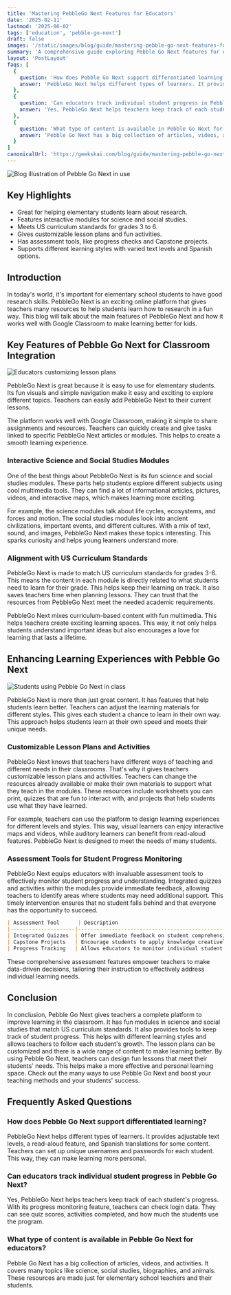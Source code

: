```yaml
---
title: 'Mastering PebbleGo Next Features for Educators'
date: '2025-02-11'
lastmod: '2025-06-02'
tags: ['education', 'pebble-go-next']
draft: false
images: '/static/images/blog/guide/mastering-pebble-go-next-features-for-educators.png'
summary: 'A comprehensive guide exploring Pebble Go Next features for educators, including interactive modules, assessment tools, and customizable lesson plans for enhanced teaching experiences.'
layout: 'PostLayout'
faqs: [
  {
    question: 'How does Pebble Go Next support differentiated learning?',
    answer: 'PebbleGo Next helps different types of learners. It provides adjustable text levels, a read-aloud feature, and Spanish translations for some content. Teachers can set up unique usernames and passwords for each student. This way, they can make learning more personal.'
  },
  {
    question: 'Can educators track individual student progress in Pebble Go Next?',
    answer: 'Yes, PebbleGo Next helps teachers keep track of each student&apos;s progress. With its progress monitoring feature, teachers can check login data. They can see quiz scores, activities completed, and how much the students use the program.'
  },
  {
    question: 'What type of content is available in Pebble Go Next for educators?',
    answer: 'Pebble Go Next has a big collection of articles, videos, and activities. It covers many topics like science, social studies, biographies, and animals. These resources are made just for elementary school teachers and their students.'
  }
]
canonicalUrl: 'https://geekskai.com/blog/guide/mastering-pebble-go-next-features-for-educators/'
---
```


![Blog illustration of Pebble Go Next in use](/static/images/blog/guide/mastering-pebble-go-next-features-for-educators.png)

## Key Highlights

- Great for helping elementary students learn about research.
- Features interactive modules for science and social studies.
- Meets US curriculum standards for grades 3 to 6.
- Gives customizable lesson plans and fun activities.
- Has assessment tools, like progress checks and Capstone projects.
- Supports different learning styles with varied text levels and Spanish options.

## Introduction

In today's world, it's important for elementary school students to have good research skills. PebbleGo Next is an exciting online platform that gives teachers many resources to help students learn how to research in a fun way. This blog will talk about the main features of PebbleGo Next and how it works well with Google Classroom to make learning better for kids.

## Key Features of Pebble Go Next for Classroom Integration

![Educators customizing lesson plans](/static/images/blog/guide/educators-customizing-lesson-plans.png)

PebbleGo Next is great because it is easy to use for elementary students. Its fun visuals and simple navigation make it easy and exciting to explore different topics. Teachers can easily add PebbleGo Next to their current lessons.

The platform works well with Google Classroom, making it simple to share assignments and resources. Teachers can quickly create and give tasks linked to specific PebbleGo Next articles or modules. This helps to create a smooth learning experience.

### Interactive Science and Social Studies Modules

One of the best things about PebbleGo Next is its fun science and social studies modules. These parts help students explore different subjects using cool multimedia tools. They can find a lot of informational articles, pictures, videos, and interactive maps, which makes learning more exciting.

For example, the science modules talk about life cycles, ecosystems, and forces and motion. The social studies modules look into ancient civilizations, important events, and different cultures. With a mix of text, sound, and images, PebbleGo Next makes these topics interesting. This sparks curiosity and helps young learners understand more.

### Alignment with US Curriculum Standards

PebbleGo Next is made to match US curriculum standards for grades 3-6. This means the content in each module is directly related to what students need to learn for their grade. This helps keep their learning on track. It also saves teachers time when planning lessons. They can trust that the resources from PebbleGo Next meet the needed academic requirements.

PebbleGo Next mixes curriculum-based content with fun multimedia. This helps teachers create exciting learning spaces. This way, it not only helps students understand important ideas but also encourages a love for learning that lasts a lifetime.

## Enhancing Learning Experiences with Pebble Go Next

![Students using Pebble Go Next in class](/static/images/blog/guide/enhancing-learning-experiences-with-pebble-go-next.png)

PebbleGo Next is more than just great content. It has features that help students learn better. Teachers can adjust the learning materials for different styles. This gives each student a chance to learn in their own way. This approach helps students learn at their own speed and meets their unique needs.

### Customizable Lesson Plans and Activities

PebbleGo Next knows that teachers have different ways of teaching and different needs in their classrooms. That's why it gives teachers customizable lesson plans and activities. Teachers can change the resources already available or make their own materials to support what they teach in the modules. These resources include worksheets you can print, quizzes that are fun to interact with, and projects that help students use what they have learned.

For example, teachers can use the platform to design learning experiences for different levels and styles. This way, visual learners can enjoy interactive maps and videos, while auditory learners can benefit from read-aloud features. PebbleGo Next is designed to meet the needs of many students.

### Assessment Tools for Student Progress Monitoring

PebbleGo Next equips educators with invaluable assessment tools to effectively monitor student progress and understanding. Integrated quizzes and activities within the modules provide immediate feedback, allowing teachers to identify areas where students may need additional support. This timely intervention ensures that no student falls behind and that everyone has the opportunity to succeed.

```markdown
| Assessment Tool      | Description                                        |
|---------------------|----------------------------------------------------|
| Integrated Quizzes  | Offer immediate feedback on student comprehension  |
| Capstone Projects   | Encourage students to apply knowledge creatively   |
| Progress Tracking   | Allows educators to monitor individual student progress |
```

These comprehensive assessment features empower teachers to make data-driven decisions, tailoring their instruction to effectively address individual learning needs.

## Conclusion

In conclusion, Pebble Go Next gives teachers a complete platform to improve learning in the classroom. It has fun modules in science and social studies that match US curriculum standards. It also provides tools to keep track of student progress. This helps with different learning styles and allows teachers to follow each student's growth. The lesson plans can be customized and there is a wide range of content to make learning better. By using Pebble Go Next, teachers can design fun lessons that meet their students' needs. This helps make a more effective and personal learning space. Check out the many ways to use Pebble Go Next and boost your teaching methods and your students' success.

## Frequently Asked Questions

### How does Pebble Go Next support differentiated learning?

PebbleGo Next helps different types of learners. It provides adjustable text levels, a read-aloud feature, and Spanish translations for some content. Teachers can set up unique usernames and passwords for each student. This way, they can make learning more personal.

### Can educators track individual student progress in Pebble Go Next?

Yes, PebbleGo Next helps teachers keep track of each student's progress. With its progress monitoring feature, teachers can check login data. They can see quiz scores, activities completed, and how much the students use the program.

### What type of content is available in Pebble Go Next for educators?

Pebble Go Next has a big collection of articles, videos, and activities. It covers many topics like science, social studies, biographies, and animals. These resources are made just for elementary school teachers and their students.